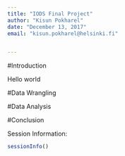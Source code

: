 ```yaml
---
title: "IODS Final Project"
author: "Kisun Pokharel"
date: "December 13, 2017"
email: "kisun.pokharel@helsinki.fi"


---
```


#Introduction  

Hello world  

#Data Wrangling  

#Data Analysis  

#Conclusion  

Session Information:
```r
sessionInfo()
```
